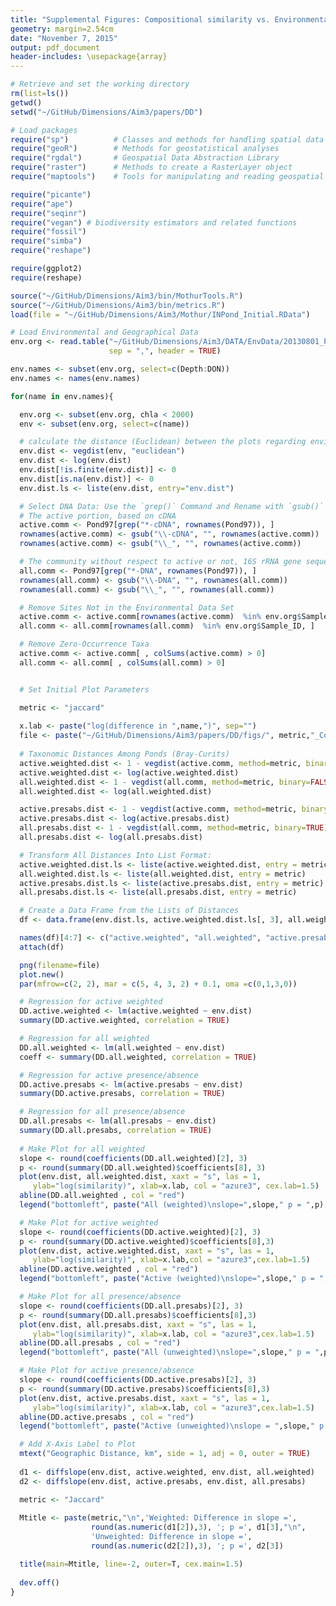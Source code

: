 ```yaml
---
title: "Supplemental Figures: Compositional similarity vs. Environmental distance"
geometry: margin=2.54cm
date: "November 7, 2015"
output: pdf_document
header-includes: \usepackage{array}
---
```


```r
# Retrieve and set the working directory
rm(list=ls())
getwd()
setwd("~/GitHub/Dimensions/Aim3/papers/DD")
```


```r
# Load packages
require("sp")          # Classes and methods for handling spatial data
require("geoR")        # Methods for geostatistical analyses
require("rgdal")       # Geospatial Data Abstraction Library
require("raster")      # Methods to create a RasterLayer object
require("maptools")    # Tools for manipulating and reading geospatial data

require("picante")
require("ape")
require("seqinr")
require("vegan") # biodiversity estimators and related functions
require("fossil")
require("simba")
require("reshape")

require(ggplot2)
require(reshape)

source("~/GitHub/Dimensions/Aim3/bin/MothurTools.R")
source("~/GitHub/Dimensions/Aim3/bin/metrics.R")
load(file = "~/GitHub/Dimensions/Aim3/Mothur/INPond_Initial.RData")
```


```r
# Load Environmental and Geographical Data
env.org <- read.table("~/GitHub/Dimensions/Aim3/DATA/EnvData/20130801_PondDataMod.csv",
                      sep = ",", header = TRUE)

env.names <- subset(env.org, select=c(Depth:DON))
env.names <- names(env.names)

for(name in env.names){

  env.org <- subset(env.org, chla < 2000)
  env <- subset(env.org, select=c(name))

  # calculate the distance (Euclidean) between the plots regarding environmental variables
  env.dist <- vegdist(env, "euclidean")
  env.dist <- log(env.dist)
  env.dist[!is.finite(env.dist)] <- 0
  env.dist[is.na(env.dist)] <- 0
  env.dist.ls <- liste(env.dist, entry="env.dist")

  # Select DNA Data: Use the `grep()` Command and Rename with `gsub()`
  # The active portion, based on cDNA 
  active.comm <- Pond97[grep("*-cDNA", rownames(Pond97)), ]
  rownames(active.comm) <- gsub("\\-cDNA", "", rownames(active.comm))
  rownames(active.comm) <- gsub("\\_", "", rownames(active.comm))

  # The community without respect to active or not, 16S rRNA gene sequences
  all.comm <- Pond97[grep("*-DNA", rownames(Pond97)), ]
  rownames(all.comm) <- gsub("\\-DNA", "", rownames(all.comm))
  rownames(all.comm) <- gsub("\\_", "", rownames(all.comm))

  # Remove Sites Not in the Environmental Data Set
  active.comm <- active.comm[rownames(active.comm)  %in% env.org$Sample_ID, ]
  all.comm <- all.comm[rownames(all.comm)  %in% env.org$Sample_ID, ]

  # Remove Zero-Occurrence Taxa 
  active.comm <- active.comm[ , colSums(active.comm) > 0]
  all.comm <- all.comm[ , colSums(all.comm) > 0]


  # Set Initial Plot Parameters

  metric <- "jaccard"
  
  x.lab <- paste("log(difference in ",name,")", sep="")
  file <- paste("~/GitHub/Dimensions/Aim3/papers/DD/figs/", metric,"_ComDist-",name,".png", sep="")
  
  # Taxonomic Distances Among Ponds (Bray-Curits)
  active.weighted.dist <- 1 - vegdist(active.comm, method=metric, binary=FALSE) 
  active.weighted.dist <- log(active.weighted.dist)
  all.weighted.dist <- 1 - vegdist(all.comm, method=metric, binary=FALSE)
  all.weighted.dist <- log(all.weighted.dist)

  active.presabs.dist <- 1 - vegdist(active.comm, method=metric, binary=TRUE) 
  active.presabs.dist <- log(active.presabs.dist)
  all.presabs.dist <- 1 - vegdist(all.comm, method=metric, binary=TRUE)
  all.presabs.dist <- log(all.presabs.dist)

  # Transform All Distances Into List Format:
  active.weighted.dist.ls <- liste(active.weighted.dist, entry = metric)
  all.weighted.dist.ls <- liste(all.weighted.dist, entry = metric)
  active.presabs.dist.ls <- liste(active.presabs.dist, entry = metric)
  all.presabs.dist.ls <- liste(all.presabs.dist, entry = metric)

  # Create a Data Frame from the Lists of Distances
  df <- data.frame(env.dist.ls, active.weighted.dist.ls[, 3], all.weighted.dist.ls[, 3], active.presabs.dist.ls[, 3], all.presabs.dist.ls[, 3])

  names(df)[4:7] <- c("active.weighted", "all.weighted", "active.presabs", "all.presabs")
  attach(df)

  png(filename=file)  
  plot.new()
  par(mfrow=c(2, 2), mar = c(5, 4, 3, 2) + 0.1, oma =c(0,1,3,0))

  # Regression for active weighted
  DD.active.weighted <- lm(active.weighted ~ env.dist)
  summary(DD.active.weighted, correlation = TRUE)

  # Regression for all weighted
  DD.all.weighted <- lm(all.weighted ~ env.dist)
  coeff <- summary(DD.all.weighted, correlation = TRUE)

  # Regression for active presence/absence
  DD.active.presabs <- lm(active.presabs ~ env.dist)
  summary(DD.active.presabs, correlation = TRUE)

  # Regression for all presence/absence 
  DD.all.presabs <- lm(all.presabs ~ env.dist)
  summary(DD.all.presabs, correlation = TRUE)
  
  # Make Plot for all weighted 
  slope <- round(coefficients(DD.all.weighted)[2], 3)
  p <- round(summary(DD.all.weighted)$coefficients[8], 3)
  plot(env.dist, all.weighted.dist, xaxt = "s", las = 1, 
     ylab="log(similarity)", xlab=x.lab, col = "azure3", cex.lab=1.5)
  abline(DD.all.weighted , col = "red")
  legend("bottomleft", paste("All (weighted)\nslope=",slope," p = ",p), bty="n", cex=1.2)

  # Make Plot for active weighted
  slope <- round(coefficients(DD.active.weighted)[2], 3)
  p <- round(summary(DD.active.weighted)$coefficients[8],3)
  plot(env.dist, active.weighted.dist, xaxt = "s", las = 1, 
     ylab="log(similarity)", xlab=x.lab,col = "azure3",cex.lab=1.5)
  abline(DD.active.weighted , col = "red")
  legend("bottomleft", paste("Active (weighted)\nslope=",slope," p = ",p), bty="n", cex=1.2)

  # Make Plot for all presence/absence
  slope <- round(coefficients(DD.all.presabs)[2], 3)
  p <- round(summary(DD.all.presabs)$coefficients[8],3)
  plot(env.dist, all.presabs.dist, xaxt = "s", las = 1, 
     ylab="log(similarity)", xlab=x.lab, col = "azure3",cex.lab=1.5)
  abline(DD.all.presabs , col = "red")
  legend("bottomleft", paste("All (unweighted)\nslope=",slope," p = ",p), bty="n", cex=1.2)

  # Make Plot for active presence/absence
  slope <- round(coefficients(DD.active.presabs)[2], 3)
  p <- round(summary(DD.active.presabs)$coefficients[8],3)
  plot(env.dist, active.presabs.dist, xaxt = "s", las = 1, 
     ylab="log(similarity)", xlab=x.lab, col = "azure3",cex.lab=1.5)
  abline(DD.active.presabs , col = "red")
  legend("bottomleft", paste("Active (unweighted)\nslope = ",slope," p = ",p), bty="n", cex=1.2)

  # Add X-Axis Label to Plot
  mtext("Geographic Distance, km", side = 1, adj = 0, outer = TRUE)
  
  d1 <- diffslope(env.dist, active.weighted, env.dist, all.weighted)
  d2 <- diffslope(env.dist, active.presabs, env.dist, all.presabs)

  metric <- "Jaccard"
  
  Mtitle <- paste(metric,"\n",'Weighted: Difference in slope =', 
                  round(as.numeric(d1[2]),3), '; p =', d1[3],"\n",
                  'Unweighted: Difference in slope =', 
                  round(as.numeric(d2[2]),3), '; p =', d2[3])

  title(main=Mtitle, line=-2, outer=T, cex.main=1.5)
  
  dev.off()
}
```
